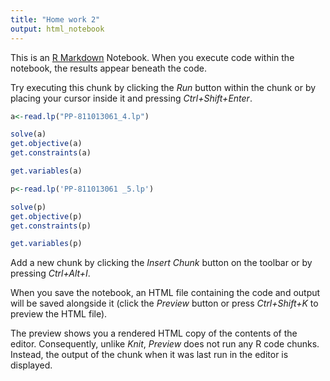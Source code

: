 ---
title: "Home work 2"
output: html_notebook
---

This is an [R Markdown](http://rmarkdown.rstudio.com) Notebook. When you execute code within the notebook, the results appear beneath the code. 

Try executing this chunk by clicking the *Run* button within the chunk or by placing your cursor inside it and pressing *Ctrl+Shift+Enter*. 

```{r}
a<-read.lp("PP-811013061_4.lp")
```
```{r}
solve(a)
get.objective(a)
get.constraints(a)

get.variables(a)

```
```{r}
p<-read.lp('PP-811013061 _5.lp')

solve(p)
get.objective(p)
get.constraints(p)

get.variables(p)

```


Add a new chunk by clicking the *Insert Chunk* button on the toolbar or by pressing *Ctrl+Alt+I*.

When you save the notebook, an HTML file containing the code and output will be saved alongside it (click the *Preview* button or press *Ctrl+Shift+K* to preview the HTML file).

The preview shows you a rendered HTML copy of the contents of the editor. Consequently, unlike *Knit*, *Preview* does not run any R code chunks. Instead, the output of the chunk when it was last run in the editor is displayed.